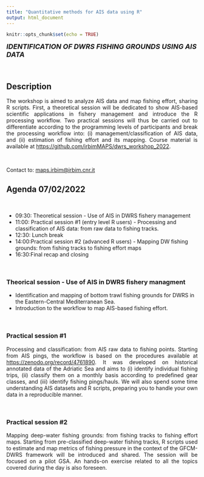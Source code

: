 ```yaml
---
title: "Quantitative methods for AIS data using R"
output: html_document
---
```


```r
knitr::opts_chunk$set(echo = TRUE)
```

<font size="4">  \center __*IDENTIFICATION OF DWRS FISHING GROUNDS USING AIS DATA*__ \center </font>





<br>

## Description
<p align="justify"> 
The workshop is aimed to analyze AIS data and map fishing effort, sharing R scripts. First, a theoretical session will be dedicated to show AIS-based scientific applications in fishery management and introduce the R processing workflow. Two practical sessions will thus be carried out to differentiate according to the programming levels of participants and break the processing workflow into: (i) management/classification of AIS data, and (ii) estimation of fishing effort and its mapping. Course material is available at <a href="https://github.com/irbimMAPS/dwrs_workshop_2022">https://github.com/irbimMAPS/dwrs_workshop_2022</a>.
 </p>
<br>

<p> Contact to: <a href="mailto:maps.irbim@irbim.cnr.it">maps.irbim@irbim.cnr.it</a>
<br>

## Agenda 07/02/2022
<br>

<ul>
  <li>09:30: Theoretical session - Use of AIS in DWRS fishery management
  <li>11:00: Practical session #1 (entry level R users) - Processing and classification of AIS data: from raw data to fishing tracks.
  <li>12:30: Lunch break
  <li>14:00:Practical session #2 (advanced R users) - Mapping DW fishing grounds: from fishing tracks to fishing effort maps
  <li>16:30:Final recap and closing
</ul>
<br>

### Theorical session - Use of AIS in DWRS fishery managment
<ul>
  <li> Identification and mapping of bottom trawl fishing grounds for DWRS in the Eastern-Central Mediterranean Sea.
  <li> Introduction to the workflow to map AIS-based fishing effort.
</ul>
<br>

### Practical session #1
<p align="justify"> 
Processing and classification: from AIS raw data to fishing points. Starting from AIS pings, the workflow is based on the procedures available at  <a href="https://zenodo.org/record/4761890">https://zenodo.org/record/4761890</a>. It was developed on historical annotated data of the Adriatic Sea and aims to (i) identify individual fishing trips, (ii) classify them on a monthly basis according to predefined gear classes, and (iii) identify fishing pings/hauls. We will also spend some time understanding AIS datasets and R scripts, preparing you to handle your own data in a reproducible manner. 
 </p>
<br>

### Practical session #2
<p align="justify"> 
Mapping deep-water fishing grounds: from fishing tracks to fishing effort maps. Starting from pre-classified deep-water fishing tracks, R scripts used to estimate and map metrics of fishing pressure in the context of the GFCM-DWRS framework will be introduced and shared. The session will be focused on a pilot GSA. An hands-on exercise related to all the topics covered during the day is also foreseen.
</p>


<script>
   $(document).ready(function() {
     $head = $('#header');
     $head.prepend('<img src=\"site_documents/gfcmbanner.png\" style=\"float: center; width: 900px;\"/>')
   });
</script>

